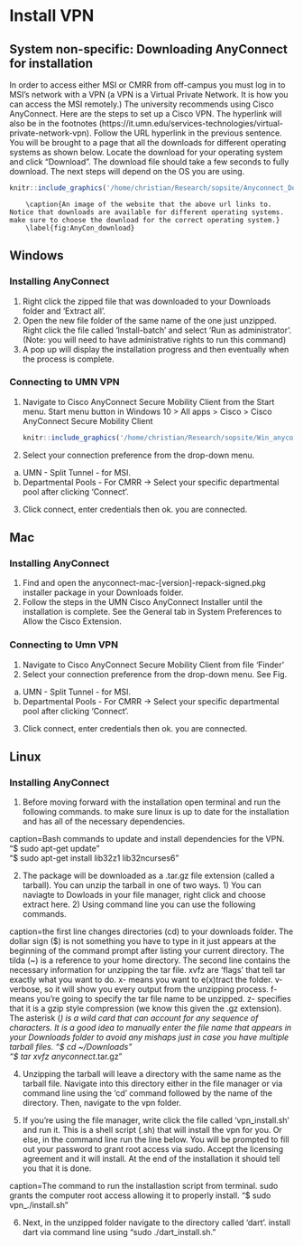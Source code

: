 # Install VPN {#installvpn}
## System non-specific: Downloading AnyConnect for installation  

In order to access either MSI or CMRR from off-campus you must log in to MSI's network with a VPN (a VPN is a Virtual Private Network. It is how you can access the MSI remotely.) The university recommends using Cisco AnyConnect. Here are the steps to set up a Cisco VPN. The hyperlink will also be in the footnotes (https://it.umn.edu/services-technologies/virtual-private-network-vpn). Follow the URL hyperlink in the previous sentence. You will be brought to a page that all the downloads for different operating systems as shown below. Locate the download for your operating system and click "Download". The download file should take a few seconds to fully download. The next steps will depend on the OS you are using.

```r
knitr::include_graphics('/home/christian/Research/sopsite/Anyconnect_Downloads.png')
```
        \caption{An image of the website that the above url links to. Notice that downloads are available for different operating systems. make sure to choose the download for the correct operating system.}
        \label{fig:AnyCon_download}

## Windows  
### Installing AnyConnect
1.  Right click the zipped file that was downloaded to your Downloads folder and 'Extract all'. 
2.  Open the new file folder of the same name of the one just unzipped. Right click the file called 'Install-batch' and select 'Run as administrator'. (Note: you will need to have administrative rights to run this command)
3.  A pop up will display the installation progress and then eventually when the process is complete.

### Connecting to UMN VPN
1. Navigate to Cisco AnyConnect Secure Mobility Client from the Start menu. Start menu button in Windows 10 > All apps > Cisco > Cisco AnyConnect Secure Mobility Client
    
    ```r
knitr::include_graphics('/home/christian/Research/sopsite/Win_anyconnect.png')
```
\caption{Screenshot of choosing the two optinos necessary to access the MSI (top) and CMRR (bottom) VPN's.}
\label{fig:Win_any}

2. Select your connection preference from the drop-down menu. 
  a. UMN - Split Tunnel - for MSI.
  b. Departmental Pools - For CMRR -> Select your specific departmental pool after clicking 'Connect'.
3.  Click connect, enter credentials then ok. you are connected.



## Mac
### Installing AnyConnect
1. Find and open the anyconnect-mac-[version]-repack-signed.pkg installer package in your Downloads folder.
2. Follow the steps in the UMN Cisco AnyConnect Installer until the installation is complete. See the General tab in System Preferences to Allow the Cisco Extension.

### Connecting to Umn VPN
1. Navigate to Cisco AnyConnect Secure Mobility Client from file 'Finder'
2. Select your connection preference from the drop-down menu. See Fig. \ref{fig:Win_any}
  a. UMN - Split Tunnel - for MSI.
  b. Departmental Pools - For CMRR -> Select your specific departmental pool after clicking 'Connect'.
3. Click connect, enter credentials then ok. you are connected.

## Linux
### Installing AnyConnect
1. Before moving forward with the installation open terminal and run the following commands. to make sure linux is up to date for the installation and has all of the necessary dependencies.

caption=Bash commands to update and install dependencies for the VPN.
"$ sudo apt-get update"  
"$ sudo apt-get install lib32z1 lib32ncurses6"  

2. The package will be downloaded as a .tar.gz file extension (called a tarball). You can unzip the tarball in one of two ways. 1) You can naviagte to Dowloads in your file manager, right click and choose extract here. 2) Using command line you can use the following commands. 
    
caption=the first line changes directories (cd) to your downloads folder. The dollar sign (\$) is not something you have to type in it just appears at the beginning of the command prompt after listing your current directory. The tilda (~) is a reference to your home directory. The second line contains the necessary information for unzipping the tar file. xvfz are 'flags' that tell tar exactly what you want to do. x- means you want to e(x)tract the folder. v- verbose, so it will show you every output from the unzipping process. f- means you're going to specify the tar file name to be unzipped. z- specifies that it is a gzip style compression (we know this given the .gz extension). The asterisk (*) is a wild card that can account for any sequence of characters. It is a good idea to manually enter the file name that appears in your Downloads folder to avoid any mishaps just in case you have multiple tarball files.
"$ cd ~/Downloads"  
"$ tar xvfz anyconnect*.tar.gz"  
    
4. Unzipping the tarball will leave a directory with the same name as the tarball file. Navigate into this directory either in the file manager or via command line using the 'cd' command followed by the name of the directory. Then, navigate to the vpn folder.
    
5. If you're using the file manager, write click the file called 'vpn\_install.sh' and run it. This is a shell script (.sh) that will install the vpn for you. Or else, in the command line run the line below. You will be prompted to fill out your password to grant root access via sudo. Accept the licensing agreement and it will install. At the end of the installation it should tell you that it is done.  
    
caption=The command to run the installastion script from terminal. sudo grants the computer root access allowing it to properly install.
"$ sudo vpn_./install.sh"
    
6. Next, in the unzipped folder navigate to the directory called 'dart'. install dart via command line using "sudo ./dart\_install.sh."